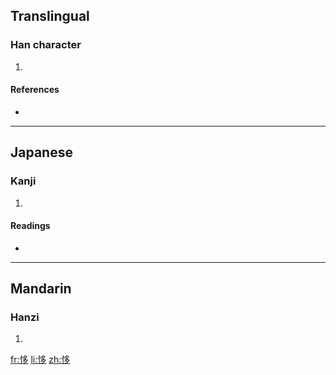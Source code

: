 ==Translingual==

===Han character===
{{Han char|rn=61|rad=心|as=06|sn=9|four=9702<sub>7</sub>|canj=心弓戈弓 (PNIN)}}

# {{defn|Han|sort=心06}}

====References====
* {{Han ref|kx=0383.120|dkj=10514|dj=0713.030|hdz=42298.040|uh=6040|ud=24640|bh=CECA|bd=52938}}

----

==Japanese==

===Kanji===
{{ja-kanji|grade=|rs=心06}}

# {{defn|Japanese}}

====Readings====
* {{ja-readings|on=[[し]] (shi)|kun=[[たのむ]] (tanomu)}}

----

==Mandarin==

===Hanzi===
{{cmn-hanzi|pin=[[chǐ]] ([[chi3]])|wg=ch'ih<sup>3</sup>}}

# {{defn|Mandarin}}

[[fr:恀]]
[[li:恀]]
[[zh:恀]]